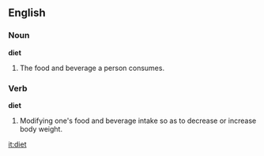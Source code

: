 ==English==

===Noun===
'''diet'''
#The food and beverage a person consumes.

===Verb===
'''diet'''
#Modifying one's food and beverage intake so as to decrease or increase body weight.

[[it:diet]]